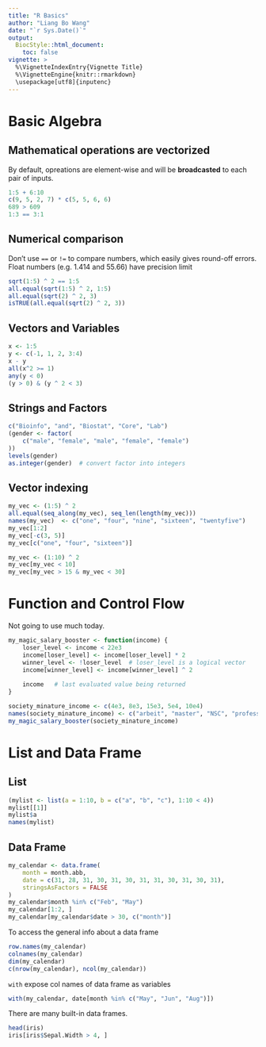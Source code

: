 ```yaml
---
title: "R Basics"
author: "Liang Bo Wang"
date: "`r Sys.Date()`"
output:
  BiocStyle::html_document:
    toc: false
vignette: >
  %\VignetteIndexEntry{Vignette Title}
  %\VignetteEngine{knitr::rmarkdown}
  \usepackage[utf8]{inputenc}
---
```



# Basic Algebra

## Mathematical operations are vectorized

By default, opreations are element-wise and will be **broadcasted** to each pair of inputs.

```r
1:5 + 6:10
c(9, 5, 2, 7) * c(5, 5, 6, 6)
689 > 609
1:3 == 3:1
```

## Numerical comparison
Don't use `==` or `!=` to compare numbers, which easily gives round-off errors. Float numbers (e.g. 1.414 and 55.66) have precision limit 

```r
sqrt(1:5) ^ 2 == 1:5
all.equal(sqrt(1:5) ^ 2, 1:5)
all.equal(sqrt(2) ^ 2, 3)
isTRUE(all.equal(sqrt(2) ^ 2, 3))
```

## Vectors and Variables

```r
x <- 1:5
y <- c(-1, 1, 2, 3:4)
x - y
all(x^2 >= 1)
any(y < 0)
(y > 0) & (y ^ 2 < 3)
```


## Strings and Factors

```r
c("Bioinfo", "and", "Biostat", "Core", "Lab")
(gender <- factor(
    c("male", "female", "male", "female", "female")
))
levels(gender)
as.integer(gender)  # convert factor into integers
```


## Vector indexing

```r
my_vec <- (1:5) ^ 2
all.equal(seq_along(my_vec), seq_len(length(my_vec)))
names(my_vec)  <- c("one", "four", "nine", "sixteen", "twentyfive")
my_vec[1:2]
my_vec[-c(3, 5)]
my_vec[c("one", "four", "sixteen")]
```

```r
my_vec <- (1:10) ^ 2
my_vec[my_vec < 10]
my_vec[my_vec > 15 & my_vec < 30]
```


# Function and Control Flow
Not going to use much today.

```r
my_magic_salary_booster <- function(income) {
    loser_level <- income < 22e3
    income[loser_level] <- income[loser_level] * 2
    winner_level <- !loser_level  # loser_level is a logical vector
    income[winner_level] <- income[winner_level] ^ 2
    
    income   # last evaluated value being returned
}

society_minature_income <- c(4e3, 8e3, 15e3, 5e4, 10e4)
names(society_minature_income) <- c("arbeit", "master", "NSC", "professor", "boss")
my_magic_salary_booster(society_minature_income)
```


# List and Data Frame

## List
```r
(mylist <- list(a = 1:10, b = c("a", "b", "c"), 1:10 < 4))
mylist[[1]]
mylist$a
names(mylist)
```

## Data Frame
```r
my_calendar <- data.frame(
    month = month.abb, 
    date = c(31, 28, 31, 30, 31, 30, 31, 31, 30, 31, 30, 31),
    stringsAsFactors = FALSE
)
my_calendar$month %in% c("Feb", "May")
my_calendar[1:2, ]
my_calendar[my_calendar$date > 30, c("month")]
```

To access the general info about a data frame

```r
row.names(my_calendar)
colnames(my_calendar)
dim(my_calendar)
c(nrow(my_calendar), ncol(my_calendar))
```


`with` expose col names of data frame as variables

```r
with(my_calendar, date[month %in% c("May", "Jun", "Aug")])
```

There are many built-in data frames.

```r
head(iris)
iris[iris$Sepal.Width > 4, ]
```





